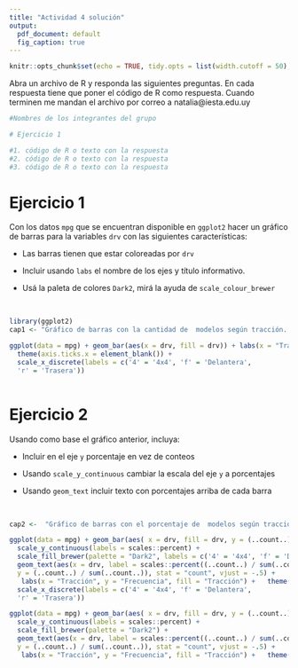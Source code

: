 ```yaml
---
title: "Actividad 4 solución"
output:
  pdf_document: default
  fig_caption: true
---
```




```r
knitr::opts_chunk$set(echo = TRUE, tidy.opts = list(width.cutoff = 50), tidy = TRUE, fig.pos = 'h', out.extra = '')

```

Abra un archivo de R y responda las siguientes preguntas. En cada respuesta tiene que poner el código de R como respuesta.
Cuando terminen me mandan el archivo por correo a natalia@iesta.edu.uy

```r
#Nombres de los integrantes del grupo

# Ejercicio 1

#1. código de R o texto con la respuesta
#2. código de R o texto con la respuesta
#3. código de R o texto con la respuesta

```

# Ejercicio 1

Con los datos `mpg` que se encuentran disponible en `ggplot2` hacer un gráfico de barras para la variables `drv` con las siguientes características:


-  Las barras tienen que estar coloreadas por `drv`

- Incluir usando `labs` el nombre de los ejes y título informativo.

- Usá la paleta de colores  `Dark2`, mirá la ayuda de `scale_colour_brewer`  

&nbsp;

```r
library(ggplot2)
cap1 <- "Gráfico de barras con la cantidad de  modelos según tracción. Se puede ver que la mayoría de modelos tienen tracción delantera o 4x4."


```
```r

ggplot(data = mpg) + geom_bar(aes(x = drv, fill = drv)) + labs(x = "Tracción", y = "Frecuencia" , fill = "Tracción") + scale_fill_brewer(palette = "Dark2", labels = c('4' = '4x4', 'f' = 'Delantera', 'r' = 'Trasera')) +
  theme(axis.ticks.x = element_blank()) +
  scale_x_discrete(labels = c('4' = '4x4', 'f' = 'Delantera',
  'r' = 'Trasera'))
  
```

\pagebreak

# Ejercicio 2

 Usando como base el gráfico anterior, incluya:
 
 
- Incluir en el eje `y` porcentaje en vez de conteos

-  Usando `scale_y_continuous` cambiar la escala del eje `y` a porcentajes

- Usando `geom_text` incluir texto con porcentajes arriba de cada barra  

&nbsp;

```r
cap2 <-  "Gráfico de barras con el porcentaje de  modelos según tracción. Se puede ver que la mayoría de modelos tienen tracción delantera o 4x4. 45.3 tienen tracción delantera, 44 tracción 4x4 y 10.7 tracción trasera"
```

```r

ggplot(data = mpg) + geom_bar(aes( x = drv, fill = drv, y = (..count..) / sum(..count..))) +
  scale_y_continuous(labels = scales::percent) +
  scale_fill_brewer(palette = "Dark2", labels = c('4' = '4x4', 'f' = 'Delantera','r' = 'Trasera')) +
  geom_text(aes(x = drv, label = scales::percent((..count..) / sum(..count..)),
  y = (..count..) / sum(..count..)), stat = "count", vjust = -.5) +
   labs(x = "Tracción", y = "Frecuencia", fill = "Tracción") +   theme(axis.ticks.x = element_blank()) +
  scale_x_discrete(labels = c('4' = '4x4', 'f' = 'Delantera',
  'r' = 'Trasera')) 

```

```r
ggplot(data = mpg) + geom_bar(aes( x = drv, fill = drv, y = (..count..) / sum(..count..))) +
  scale_y_continuous(labels = scales::percent) +
  scale_fill_brewer(palette = "Dark2") +
  geom_text(aes(x = drv, label = scales::percent((..count..) / sum(..count..)),
  y = (..count..) / sum(..count..)), stat = "count", vjust = -.5) +
   labs(x = "Tracción", y = "Frecuencia", fill = "Tracción") +   theme(axis.ticks.x = element_blank()) 
 
```


